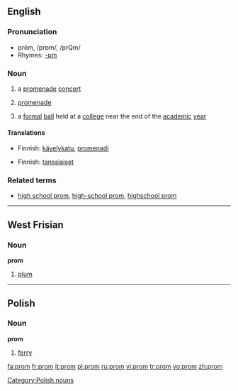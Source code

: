 ==English==
===Pronunciation===
*prŏm, /prɒm/, /prQm/
*Rhymes: [[Rhymes:English:-ɒm|-ɒm]]

===Noun===
{{wikipedia}}
{{en-noun}}
#{{UK}} a [[promenade]] [[concert]]
# {{context|UK|abbreviation}} [[promenade]]
#{{US}} a [[formal]] [[ball]] held at a [[college]] near the end of the [[academic]] [[year]]

====Translations====
{{trans-top|a promenade concert}}
{{trans-mid}}
{{trans-bottom}}

{{trans-top|promenade}}
*Finnish: [[kävelykatu]], [[promenadi]]
{{trans-mid}}
{{trans-bottom}}

{{trans-top|a formal ball}}
*Finnish: [[tanssiaiset]] {{p}}
{{trans-mid}}
{{trans-bottom}}

===Related terms===
*[[high school prom]], [[high-school prom]], [[highschool prom]]

----

==West Frisian==
===Noun===
'''prom'''
# [[plum]]

----

==Polish==
===Noun===
'''prom'''

# [[ferry]]

[[Category:Polish nouns]]

[[fa:prom]]
[[fr:prom]]
[[it:prom]]
[[pl:prom]]
[[ru:prom]]
[[vi:prom]]
[[tr:prom]]
[[vo:prom]]
[[zh:prom]]